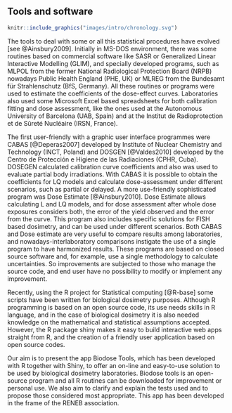 ## Tools and software {#intro-software}

```r
knitr::include_graphics("images/intro/chronology.svg")
```

The tools to deal with some or all this statistical procedures have evolved [see @Ainsbury2009]. Initially in MS-DOS environment, there was some routines based on commercial software like SASR or Generalized Linear Interactive Modelling (GLIM), and specially developed programs, such as MLPOL from the former National Radiological Protection Board (NRPB) nowadays Public Health England (PHE, UK) or MLREG from the Bundesamt für Strahlenschutz (BfS, Germany). All these routines or programs were used to estimate the coefficients of the dose-effect curves. Laboratories also used some Microsoft Excel based spreadsheets for both calibration fitting and dose assessment, like the ones used at the Autonomous University of Barcelona (UAB, Spain) and at the Institut de Radioprotection et de Sûreté Nucléaire (IRSN, France). 

The first user-friendly with a graphic user interface programmes were CABAS [@Deperas2007] developed by Institute of Nuclear Chemistry and Technology (INCT, Poland) and DOSGEN [@Valdes2010] developed by the Centro de Protección e Higiene de las Radiaciones (CPHR, Cuba). DOSEGEN calculated calibration curve coefficients and also was used to evaluate partial body irradiations. With CABAS it is possible to obtain the coefficients for LQ models and calculate dose-assessment under different scenarios, such as partial or delayed. A more use-friendly sophisticated program was Dose Estimate [@Ainsbury2010]. Dose Estimate allows calculating L and LQ models, and for dose assessment after whole dose exposures considers both, the error of the yield observed and the error from the curve. This program also includes specific solutions for FISH based dosimetry, and can be used under different scenarios. Both CABAS and Dose estimate are very useful to compare results among laboratories, and nowadays-interlaboratory comparisons instigate the use of a single program to have harmonized results. These programs are based on closed source software and, for example, use a single methodology to calculate uncertainties. So improvements are subjected to those who manage the source code, and end user have no possibility to modify or implement any improvement.

Recently, using the R project for Statistical computing [@R-base] some scripts have been written for biological dosimetry purposes. Although R programming is based on an open source code, its use needs skills in R language, and in the case of biological dosimetry it is also needed knowledge on the mathematical and statistical assumptions accepted. However, the R package shiny makes it easy to build interactive web apps straight from R, and the creation of a friendly user application based on open source codes.

Our aim is to present the app Biodose Tools, which has been developed with R together with Shiny, to offer an on-line and easy-to-use solution to be used by biological dosimetry laboratories. Biodose tools is an open-source program and all R routines can be downloaded for improvement or personal use. We also aim to clarify and explain the tests used and to propose those considered most appropriate. This app has been developed in the frame of the RENEB association.
